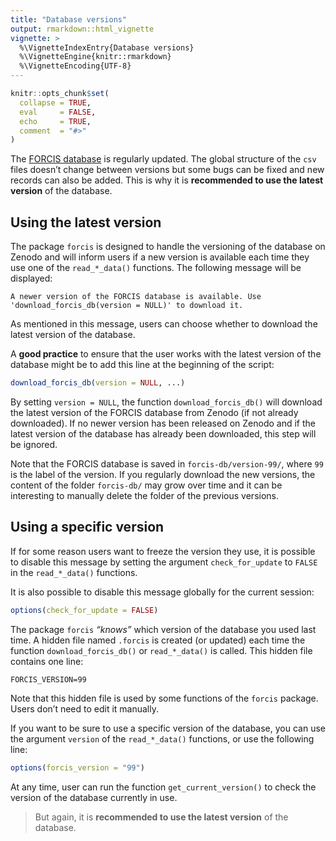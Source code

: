```yaml
---
title: "Database versions"
output: rmarkdown::html_vignette
vignette: >
  %\VignetteIndexEntry{Database versions}
  %\VignetteEngine{knitr::rmarkdown}
  %\VignetteEncoding{UTF-8}
---
```


```r
knitr::opts_chunk$set(
  collapse = TRUE,
  eval     = FALSE,
  echo     = TRUE,
  comment  = "#>"
)
```

The [FORCIS database](https://zenodo.org/doi/10.5281/zenodo.7390791) is regularly updated. The global structure of the `csv` files doesn't change between versions but some bugs can be fixed and new records can also be added. This is why it is **recommended to use the latest version** of the database.


## Using the latest version

The package `forcis` is designed to handle the versioning of the database on Zenodo and will inform users if a new version is available each time they use one of the `read_*_data()` functions. The following message will be displayed:

```
A newer version of the FORCIS database is available. Use 'download_forcis_db(version = NULL)' to download it.
```

As mentioned in this message, users can choose whether to download the latest version of the database.

A **good practice** to ensure that the user works with the latest version of the database might be to add this line at the beginning of the script:

```r
download_forcis_db(version = NULL, ...)
```

By setting `version = NULL`, the function `download_forcis_db()` will download the latest version of the FORCIS database from Zenodo (if not already downloaded). If no newer version has been released on Zenodo and if the latest version of the database has already been downloaded, this step will be ignored.

Note that the FORCIS database is saved in `forcis-db/version-99/`, where `99` is the label of the version. If you regularly download the new versions, the content of the folder `forcis-db/` may grow over time and it can be interesting to manually delete the folder of the previous versions.


## Using a specific version

If for some reason users want to freeze the version they use, it is possible to disable this message by setting the argument `check_for_update` to `FALSE` in the `read_*_data()` functions.

It is also possible to disable this message globally for the current session:

```r
options(check_for_update = FALSE)
```

The package `forcis` _"knows"_ which version of the database you used last time. A hidden file named `.forcis` is created (or updated) each time the function `download_forcis_db()` or `read_*_data()` is called. This hidden file contains one line:

```
FORCIS_VERSION=99
```

Note that this hidden file is used by some functions of the `forcis` package. Users don't need to edit it manually.

If you want to be sure to use a specific version of the database, you can use the argument `version` of the `read_*_data()` functions, or use the following line:

```r
options(forcis_version = "99")
```

At any time, user can run the function `get_current_version()` to check the version of the database currently in use.

> But again, it is **recommended to use the latest version** of the database.
